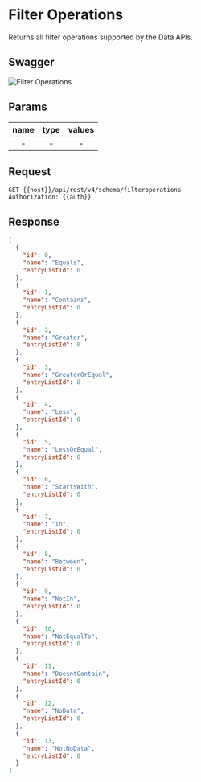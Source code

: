 # Filter Operations

Returns all filter operations supported by the Data APIs.

## Swagger
![Filter Operations](./filter_operations.png)
## Params

| name | type | values
|:-----:| :-----: | :-----: |
| - | - | - |

## Request
```
GET {{host}}/api/rest/v4/schema/filteroperations
Authorization: {{auth}}
```

## Response
```json
[
  {
    "id": 0,
    "name": "Equals",
    "entryListId": 0
  },
  {
    "id": 1,
    "name": "Contains",
    "entryListId": 0
  },
  {
    "id": 2,
    "name": "Greater",
    "entryListId": 0
  },
  {
    "id": 3,
    "name": "GreaterOrEqual",
    "entryListId": 0
  },
  {
    "id": 4,
    "name": "Less",
    "entryListId": 0
  },
  {
    "id": 5,
    "name": "LessOrEqual",
    "entryListId": 0
  },
  {
    "id": 6,
    "name": "StartsWith",
    "entryListId": 0
  },
  {
    "id": 7,
    "name": "In",
    "entryListId": 0
  },
  {
    "id": 8,
    "name": "Between",
    "entryListId": 0
  },
  {
    "id": 9,
    "name": "NotIn",
    "entryListId": 0
  },
  {
    "id": 10,
    "name": "NotEqualTo",
    "entryListId": 0
  },
  {
    "id": 11,
    "name": "DoesntContain",
    "entryListId": 0
  },
  {
    "id": 12,
    "name": "NoData",
    "entryListId": 0
  },
  {
    "id": 13,
    "name": "NotNoData",
    "entryListId": 0
  }
]
```

